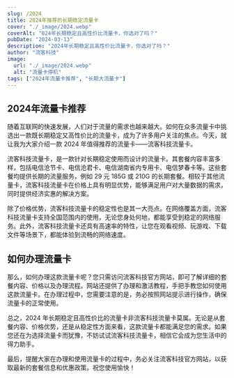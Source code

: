 ```yaml
---
slug: /2024
title: 2024年推荐的长期稳定流量卡
cover: "./_image/2024.webp"
coverAlt: "024年长期稳定且高性价比流量卡，你选对了吗？"
pubDate: "2024-03-13"
description: "2024年长期稳定且高性价比流量卡，你选对了吗？"
author: "流客科技"
image:
  url: "./_image/2024.webp"
  alt: "流量卡停机"
tags: ["2024年流量卡推荐", "长期大流量卡"]
---
```


## 2024年流量卡推荐

随着互联网的快速发展，人们对于流量的需求也越来越大。如何在众多流量卡中挑选出一款既长期稳定又高性价比的流量卡，成为了许多用户关注的焦点。今天，就让我为大家介绍一款 2024 年值得推荐的流量卡——流客科技流量卡。

流客科技流量卡，是一款针对长期稳定使用而设计的流量卡。其套餐内容丰富多样，包括电信沧节卡、电信沧君卡、电信湖南省内专用卡、电信梦春卡等。这些套餐均提供长期的流量服务，例如 29 元 185G 或 210G 的长期套餐。相较于其他流量卡，流客科技流量卡在价格上具有明显优势，能够满足用户对大量数据的需求，同时提供经济实惠的解决方案。

除了价格优势，流客科技流量卡的稳定性也是其一大亮点。在网络覆盖方面，流客科技流量卡支持全国范围内的使用，无论您身处何地，都能享受到稳定的网络服务。此外，流客科技流量卡还具有高速率的特性，让您在观看视频、玩游戏、下载文件等场景下，都能体验到流畅的网络速度。

## 如何办理流量卡
那么，如何办理这款流量卡呢？您只需访问流客科技官方网站，即可了解详细的套餐内容、价格以及办理流程。网站还提供了办理和激活教程，手把手教您如何使用这款流量卡。在办理过程中，您需要注意的是，务必按照网站提示进行操作，确保流量卡的正常使用。

总之，2024 年长期稳定且高性价比的流量卡非流客科技流量卡莫属。无论是从套餐内容、价格优势，还是从稳定性方面来看，这款流量卡都能满足您的需求。如果您还在为选择流量卡而犹豫，不妨试试流客科技流量卡，相信它会成为您生活中的得力助手。

最后，提醒大家在办理和使用流量卡的过程中，务必关注流客科技官方网站，以获取最新的套餐信息和优惠政策。祝您使用愉快！
